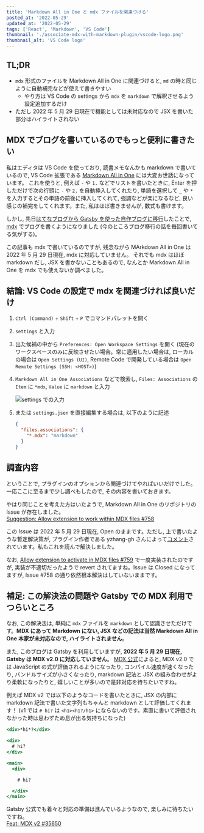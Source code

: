 ```yaml
---
title: 'Markdown All in One と mdx ファイルを関連づける'
posted_at: '2022-05-29'
updated_at: '2022-05-29'
tags: ['React', 'Markdown', 'VS Code']
thumbnail: './associate-mdx-with-markdown-plugin/vscode-logo.png'
thumbnail_alt: 'VS Code logo'
---
```


## TL;DR

- `mdx` 形式のファイルを Markdown All in One に関連づけると, `md` の時と同じように自動補完などが使えて書きやすい
  - やり方は VS Code の settings から `mdx` を `markdown` で解釈させるよう設定追加するだけ
- ただし 2022 年 5 月 29 日現在で機能としては未対応なので JSX を書いた部分はハイライトされない

## MDX でブログを書いているのでもっと便利に書きたい

私はエディタは VS Code を使っており, 読書メモなんかも markdown で書いているので, VS Code 拡張である [Markdown All in One](https://marketplace.visualstudio.com/items?itemName=yzhang.markdown-all-in-one) には大変お世話になっています。
これを使うと, 例えば `-` や `1.` などでリストを書いたときに, Enter を押しただけで次の行頭に `-` や `2.` を自動挿入してくれたり, 単語を選択して `_` や `*` を入力するとその単語の前後に挿入してくれて, 強調などが楽になるなど, 良い感じの補完をしてくれます。また, 私はほぼ書きませんが, 数式も書けます。

しかし, 先日[はてなブログから Gatsby を使った自作ブログに移行](/2022/01/migration-to-gatsby)したことで, [mdx](https://mdxjs.com/) でブログを書くようになりました (今のところブログ移行の話を毎回書いてる気がする)。

この記事も mdx で書いているのですが, 残念ながら MArkdown All in One は 2022 年 5 月 29 日現在, mdx に対応していません。
それでも mdx はほぼ markdown だし, JSX を書かないこともあるので, なんとか Markdown All in One を mdx でも使えないか調べました。

## 結論: VS Code の設定で mdx を関連づければ良いだけ

1. `Ctrl (Command)` + `Shift` + `P` でコマンドパレットを開く
2. `settings` と入力
3. 出た候補の中から `Preferences: Open Workspace Settings` を開く (現在のワークスペースのみに反映させたい場合。常に適用したい場合は, ローカルの場合は `Open Settings (UI)`, Remote Code で開発している場合は `Open Remote Settings (SSH: <HOST>)`)
4. `Markdown All in One Associations` などで検索し, `Files: Associations` の `Item` に `*mdx`, `Value` に `markdown` と入力

   ![settings での入力](./associate-mdx-with-markdown-plugin/VSCode_settings.png)

5. または `settings.json` を直接編集する場合は, 以下のように記述

   ```json
   {
     "files.associations": {
       "*.mdx": "markdown"
     }
   }
   ```

## 調査内容

ということで, プラグインのオプションから関連づけてやればいいだけでした。一応ここに至るまで少し調べもしたので, その内容を書いておきます。

やはり同じことを考えた方はいたようで, Markdown All in One のリポジトリの Issue が存在しました。  
[Suggestion: Allow extension to work within MDX files #758](https://github.com/yzhang-gh/vscode-markdown/issues/758)

この Issue は 2022 年 5 月 29 日現在, Open のままです。ただし, 上で書いたような暫定解決策が, プラグイン作者である yzhang-gh さんによって[コメント](https://github.com/yzhang-gh/vscode-markdown/issues/758#issuecomment-662959624)されています。私もこれを読んで解決しました。

なお, [Allow extension to activate in MDX files #759](https://github.com/yzhang-gh/vscode-markdown/pull/759) で一度実装されたのですが, 実装が不適切だったようで revert されてますね。Issue は Closed になってますが, Issue #758 の通り依然根本解決はしていないままです。

## 補足: この解決法の問題や Gatsby での MDX 利用でつらいところ

なお, この解決法は, 単純に `mdx` ファイルを `markdown` として認識させただけです。**MDX にあって Markdown にない, JSX などの記法は当然 Markdown All in One 本家が未対応なので, ハイライトされません**。

また, このブログは Gatsby を利用していますが, **2022 年 5 月 29 日現在, Gatsby は MDX v2.0 に対応していません**。
[MDX 公式](https://mdxjs.com/blog/v2/)によると, MDX v2.0 では JavaScript の式が評価されるようになったり, コンパイル速度が速くなったり, バンドルサイズが小さくなったり, markdown 記法と JSX の組み合わせがより柔軟になったりと, 嬉しいことが多いので是非対応を待ちたいですね。

例えば MDX v2 では以下のようなコードを書いたときに, JSX の内部に markdown 記法で書いた文字列もちゃんと markdown として評価してくれます！ (v1 では `# hi?` は `<h1><h1?/h1>` にならないのです。素直に書いて評価されなかった時は思わずため息が出る気持ちになった)

```jsx
<div>*hi*?</div>

<div>
  # hi?
</div>

<main>
  <div>

    # hi?

  </div>
</main>
```

Gatsby 公式でも着々と対応の準備は進んでいるようなので, 楽しみに待ちたいですね。  
[Feat: MDX v2 #35650](https://github.com/gatsbyjs/gatsby/pull/35650)
